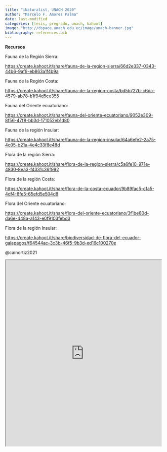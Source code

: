 ```yaml
---
title: "iNaturalist, UNACH 2020"
author: "Marcelo F. Amores Palma"
date: last-modified
categories: [tesis, pregrado, unach, kahoot]
image: "http://dspace.unach.edu.ec/image/unach-banner.jpg"
bibliography: references.bib
---
```


**Recursos**

Fauna de la Región Sierra:

<https://create.kahoot.it/share/fauna-de-la-region-sierra/66d2e337-0343-44b6-9af9-eb863a1f4b9a>

Fauna de la Región Costa:

<https://create.kahoot.it/share/fauna-de-la-region-costa/bd5b727b-c6dc-4579-ab78-b1f94d5ce355>

Fauna del Oriente ecuatoriano:

<https://create.kahoot.it/share/fauna-del-oriente-ecuatoriano/9052e309-8f56-47f8-bb3d-171052eb1d80>

Fauna de la región Insular:

<https://create.kahoot.it/share/fauna-de-la-region-insular/64a6efe2-2a75-4c05-b21a-4e4c33f8e48d>

Flora de la región Sierra:

<https://create.kahoot.it/share/flora-de-la-region-sierra/c5a6fe10-971e-4830-8ea3-f4331c36f992>

Flora de la región Costa:

<https://create.kahoot.it/share/flora-de-la-costa-ecuador/9b89fac5-c1a5-4df4-8fe5-65efd5e504d8>

Flora del Oriente ecuatoriano:

<https://create.kahoot.it/share/flora-del-oriente-ecuatoriano/3f1be80d-da6e-448a-a143-e0f9103febd3>

Flora de la región Insular:

<https://create.kahoot.it/share/biodiversidad-de-flora-del-ecuador-galapagos/f64544ac-3c3b-46f5-9b3d-ed16c100270e>

@caínortiz2021

::: pdf-widget
<iframe src="http://dspace.unach.edu.ec/bitstream/51000/7557/1/UNACH-EC-FCEHT-TG-E.BQYLAB-2021-000005.pdf" width="100%" height="600px">

</iframe>
:::
